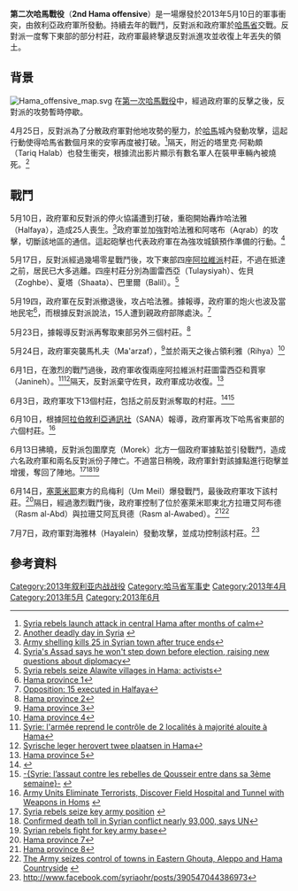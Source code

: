{{Infobox military conflict
|conflict=第二次哈馬戰役
|partof=[[敘利亞內戰|敘利亞內戰]]
|image=2013 Hama Offensive.svg
|image_size  = 300px
|caption= 哈馬省形勢圖
{{leftlegend|#EDC4BE|敘政府軍控制}}{{leftlegend|#CDEBC9|反對派控制}}{{leftlegend|#B6A25F|雙方爭奪地區}}
|date=2013年4月25日－2013年6月15日<br/>（1個月又21天）
|place=[[敘利亞|敘利亞]][[哈馬省|哈馬省]]
|result=政府軍勝利<small><ref name="breakingnews.sy">{{Cite web |url=http://breakingnews.sy/en/article/18550.html |title=Syrian Army frees 13 villages in Hama and operates military campaigns in Latakia. |access-date=2013-06-05 |archive-url=https://web.archive.org/web/20141025151613/http://breakingnews.sy/en/article/18550.html |archive-date=2014-10-25 |dead-url=yes }}</ref><ref name="liberation.fr"/><ref name="province8"/></small>
* 反對派一度攻占十座村莊，包括四座[[阿拉維派|阿拉維派]]村莊<ref name="setbacks">{{Cite web |url=http://mobile.nytimes.com/2013/06/05/world/middleeast/syrian-rebels-attempt-shift-from-guerrilla-tactics.html |title=Syrian Rebels Meet Setbacks on a New Front |accessdate=2013-06-06 |archive-date=2017-10-19 |archive-url=https://web.archive.org/web/20171019093207/https://mobile.nytimes.com/2013/06/05/world/middleeast/syrian-rebels-attempt-shift-from-guerrilla-tactics.html |dead-url=yes }}</ref>
* 政府軍最終奪取海法雅和其他20至23座村莊，其中包括眾多先前失守的村莊<small><ref name="breakingnews.sy"/><ref name="liberation.fr"/><ref name="eliminate">{{cite web|url=http://sana.sy/eng/337/2013/06/10/486700.htm|title=Army Units Eliminate Terrorists, Discover Field Hospital and Tunnel with Weapons in Homs|publisher=|accessdate=2014-10-25|deadurl=yes|archiveurl=https://web.archive.org/web/20130730050239/http://sana.sy/eng/337/2013/06/10/486700.htm|archivedate=2013-07-30}}</ref><ref name="province7"/><ref name="province8"/></small>
|combatant1={{flagicon image|Syria-flag 1932-58 1961-63.svg}} [[敘利亞反對派和革命力量全國聯盟|敘利亞全國聯盟]]
* [[自由敘利亞軍|自由敘利亞軍]]
[[File:Flag_of_Jihad.svg|22px]] [[聖戰者|聖戰者]]
|combatant2={{flagicon|Syria }} [[敘利亞|敘利亞政府]]
* [[敘利亞武裝部隊|敘利亞武裝部隊]]
|commander1= {{flagicon image|Syria-flag 1932-58 1961-63.svg}} Kassem Saadeddin<ref name="aleppo pm">{{cite news|url=http://english.alarabiya.net/articles/2012/12/17/255673.html|title=Syria's PM in first Aleppo visit since outbreak of fighting|last=[[AFP|AFP]]|date=2012-12-17|publisher=Al-Arabiya|accessdate=2012-12-19|archive-date=2017-10-09|archive-url=https://web.archive.org/web/20171009223703/http://english.alarabiya.net/articles/2012/12/17/255673.html|dead-url=no}}</ref>
|commander2=未知
|units1=未知
|units2=第二裝甲師
|strength1=未知
|strength2=3,000名
}}
'''第二次哈馬戰役'''（'''2nd Hama offensive'''）是一場爆發於2013年5月10日的軍事衝突，由敘利亞政府軍所發動。持續去年的戰鬥，反對派和政府軍於[[哈馬省|哈馬省]]交戰。反對派一度奪下東部的部分村莊，政府軍最終擊退反對派進攻並收復上年丟失的領土。

== 背景 ==
[[File:Hama_offensive_map.svg|thumb]]
在[[第一次哈馬戰役|第一次哈馬戰役]]中，經過政府軍的反擊之後，反對派的攻勢暫時停歇。

4月25日，反對派為了分散政府軍對他地攻勢的壓力，於[[哈馬|哈馬]]城內發動攻擊，這起行動使得哈馬省數個月來的安寧再度被打破。<ref>[http://www.reuters.com/article/2013/04/25/us-syria-crisis-hama-idUSBRE93O0I020130425 Syria rebels launch attack in central Hama after months of calm]</ref>隔天，附近的塔里克·阿勒頗（Tariq Halab）也發生衝突，根據流出影片顯示有數名軍人在裝甲車輛內被燒死。<ref>[http://en.firatnews.com/news/news/another-deadly-day-in-syria.htm Another deadly day in Syria] {{webarchive|url=https://web.archive.org/web/20141025150603/http://en.firatnews.com/news/news/another-deadly-day-in-syria.htm |date=2014-10-25 }}</ref>

== 戰鬥 ==
5月10日，政府軍和反對派的停火協議遭到打破，重砲開始轟炸哈法雅（Halfaya），造成25人喪生。<ref>[http://in.reuters.com/article/2013/05/10/syria-crisis-idINDEE9490CA20130510 Army shelling kills 25 in Syrian town after truce ends]</ref>政府軍並加強對哈法雅和阿喀布（Aqrab）的攻擊，切斷該地區的通信。這起砲擊也代表政府軍在為強攻城鎮預作準備的行動。<ref>[http://www.foxnews.com/world/2013/05/18/syria-assad-says-wont-step-down-before-election-raising-new-questions-about/ Syria's Assad says he won't step down before election, raising new questions about diplomacy]</ref>

5月17日，反對派經過幾場零星戰鬥後，攻下東部四座[[阿拉維派|阿拉維派]]村莊，不過在抵達之前，居民已大多逃離。四座村莊分別為圖雷西亞（Tulaysiyah）、佐貝（Zoghbe）、夏塔（Shaata）、巴里爾（Balil）。<ref>[http://www.dailystar.com.lb/News/Middle-East/2013/May-18/217569-syria-rebels-seize-alawite-villages-in-hama-activists.ashx#axzz2TfkY0YcN Syria rebels seize Alawite villages in Hama: activists]</ref>

5月19四，政府軍在反對派撤退後，攻占哈法雅。據報導，政府軍的炮火也波及當地民宅<ref>[http://www.facebook.com/syriaohr/posts/370747853033559 Hama province 1]{{dead link|date=2018年4月 |bot=InternetArchiveBot |fix-attempted=yes }}</ref>，而根據反對派說法，15人遭到親政府部隊處決。<ref>[http://www.dailystar.com.lb/News/Middle-East/2013/May-24/218129-opposition-15-executed-in-halfaya.ashx#axzz2UOsNsFBA Opposition: 15 executed in Halfaya]</ref>

5月23日，據報導反對派再奪取東部另外三個村莊。<ref>[https://www.facebook.com/syriaohr/posts/372289992879345 Hama province 2]{{dead link|date=2018年4月 |bot=InternetArchiveBot |fix-attempted=yes }}</ref>

5月24日，政府軍突襲馬札夫（Ma'arzaf），<ref>[https://www.facebook.com/syriaohr/posts/372516166190061 Hama province 3]{{dead link|date=2018年4月 |bot=InternetArchiveBot |fix-attempted=yes }}</ref>並於兩天之後占領利雅（Rihya）<ref>[https://www.facebook.com/syriaohr/posts/373436769431334 Hama province 4]{{dead link|date=2018年4月 |bot=InternetArchiveBot |fix-attempted=yes }}</ref>

6月1日，在激烈的戰鬥過後，政府軍收復兩座阿拉維派村莊圖雷西亞和賈寧（Janineh）。<ref>[http://www.lorientlejour.com/article/817254/syrie-larmee-reprend-le-controle-de-2-localites-a-majorite-alouite-a-hama.html Syrie: l'armée reprend le contrôle de 2 localités à majorité alouite à Hama]</ref><ref>[http://www.hln.be/hln/nl/960/Buitenland/article/detail/1644196/2013/06/01/Syrische-leger-herovert-twee-plaatsen-in-Hama.dhtml Syrische leger herovert twee plaatsen in Hama]</ref>隔天，反對派棄守佐貝，政府軍成功收復。<ref>[http://www.facebook.com/syriaohr/posts/376091249165886 Hama province 5]{{dead link|date=2018年4月 |bot=InternetArchiveBot |fix-attempted=yes }}</ref>

6月3日，政府軍攻下13個村莊，包括之前反對派奪取的村莊。<ref>{{Cite web |url=http://breakingnews.sy/en/article/18550.html |title=Syrian Army frees 13 villages in Hama and operates military campaigns in Latakia. |access-date=2013-06-05 |archive-url=https://web.archive.org/web/20141025151613/http://breakingnews.sy/en/article/18550.html |archive-date=2014-10-25 |dead-url=yes }}</ref><ref name="liberation.fr">[http://www.liberation.fr/monde/2013/06/03/syrie-l-assaut-contre-les-rebelles-de-qousseir-entre-dans-sa-3eme-semaine_907846 -{Syrie: l’assaut contre les rebelles de Qousseir entre dans sa 3ème semaine}-] {{webarchive|url=https://web.archive.org/web/20130604093830/http://www.liberation.fr/monde/2013/06/03/syrie-l-assaut-contre-les-rebelles-de-qousseir-entre-dans-sa-3eme-semaine_907846 |date=2013-06-04 }}</ref>

6月10日，根據[[阿拉伯敘利亞通訊社|阿拉伯敘利亞通訊社]]（SANA）報導，政府軍再攻下哈馬省東部的六個村莊。<ref>[http://sana.sy/eng/337/2013/06/10/486700.htm Army Units Eliminate Terrorists, Discover Field Hospital and Tunnel with Weapons in Homs] {{webarchive|url=https://web.archive.org/web/20130730050239/http://sana.sy/eng/337/2013/06/10/486700.htm |date=2013-07-30 }}</ref>

6月13日拂曉，反對派包圍摩克（Morek）北方一個政府軍據點並引發戰鬥，造成六名政府軍和兩名反對派份子陣亡。不過當日稍晚，政府軍針對該據點進行砲擊並增援，奪回了陣地。<ref>[http://news.ninemsn.com.au/world/2013/06/13/07/17/syria-helicopter-raid-gets-lebanon-warning Syria rebels seize key army position] {{webarchive|url=https://web.archive.org/web/20140125115930/http://news.ninemsn.com.au/world/2013/06/13/07/17/syria-helicopter-raid-gets-lebanon-warning |date=2014-01-25 }}</ref><ref>[http://www.guardian.co.uk/world/2013/jun/13/death-toll-syrian-conflict-93000 Confirmed death toll in Syrian conflict nearly 93,000, says UN]</ref><ref>[http://www.salon.com/2013/06/13/syrian_rebels_fight_for_key_army_base/ Syrian rebels fight for key army base]</ref>

6月14日，[[塞萊米耶|塞萊米耶]]東方的烏梅利（Um Meil）爆發戰鬥，最後政府軍攻下該村莊。<ref name="province7">[http://www.facebook.com/syriaohr/posts/381592611949083 Hama province 7]{{dead link|date=2018年4月 |bot=InternetArchiveBot |fix-attempted=yes }}</ref>隔日，經過激烈戰鬥後，政府軍控制了位於塞萊米耶東北方拉珊艾阿布德（Rasm al-Abd）與拉珊艾阿瓦貝德（Rasm al-Awabed）。<ref name="province8">[http://www.facebook.com/syriaohr/posts/382168088558202 Hama province 8]{{dead link|date=2018年4月 |bot=InternetArchiveBot |fix-attempted=yes }}</ref><ref>[http://sana.sy/eng/337/2013/06/15/487659.htm The Army seizes control of towns in Eastern Ghouta, Aleppo and Hama Countryside] {{webarchive|url=https://web.archive.org/web/20130619021207/http://sana.sy/eng/337/2013/06/15/487659.htm |date=2013-06-19 }}</ref>

7月7日，政府軍對海雅林（Hayalein）發動攻擊，並成功控制該村莊。<ref>http://www.facebook.com/syriaohr/posts/390547044386973{{dead link|date=2018年4月 |bot=InternetArchiveBot |fix-attempted=yes }}</ref>

== 參考資料 ==
{{Reflist|30em}}
{{Reflist}}

[[Category:2013年叙利亚内战战役|Category:2013年叙利亚内战战役]]
[[Category:哈马省军事史|Category:哈马省军事史]]
[[Category:2013年4月|Category:2013年4月]]
[[Category:2013年5月|Category:2013年5月]]
[[Category:2013年6月|Category:2013年6月]]